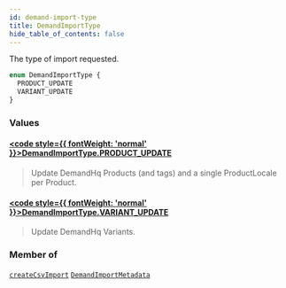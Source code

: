 ```yaml
---
id: demand-import-type
title: DemandImportType
hide_table_of_contents: false
---
```








The type of import requested.

```graphql
enum DemandImportType {
  PRODUCT_UPDATE
  VARIANT_UPDATE
}
```


### Values

#### [<code style={{ fontWeight: 'normal' }}>DemandImportType.<b>PRODUCT_UPDATE</b></code>](#) 
> Update DemandHq Products (and tags) and a single ProductLocale per Product.
> 

#### [<code style={{ fontWeight: 'normal' }}>DemandImportType.<b>VARIANT_UPDATE</b></code>](#) 
> Update DemandHq Variants.
> 



### Member of

[`createCsvImport`](/demand/api/graphql-admin/reference/mutations/create-csv-import)  <Badge class="secondary" text="mutation"/><Bullet />[`DemandImportMetadata`](/demand/api/graphql-admin/reference/objects/demand-import-metadata)  <Badge class="secondary" text="object"/>



